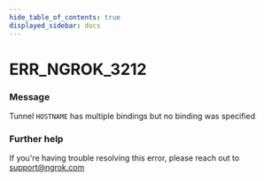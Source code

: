 ```yaml
---
hide_table_of_contents: true
displayed_sidebar: docs
---
```



# ERR_NGROK_3212

### Message

Tunnel `HOSTNAME` has multiple bindings but no binding was specified

<ErrorDetails error="err_ngrok_3212" />

### Further help

If you're having trouble resolving this error, please reach out to [support@ngrok.com](mailto:support@ngrok.com?subject=Help%20with%20ERR_NGROK_3212)
